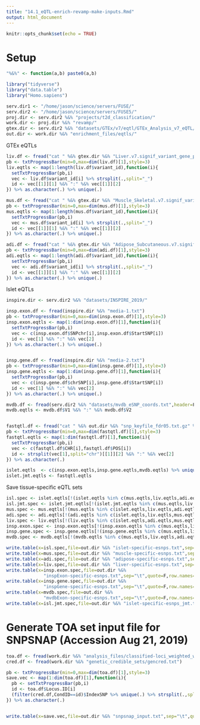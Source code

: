 ```yaml
---
title: "14.1_eQTL-enrich-revamp-make-inputs.Rmd"
output: html_document
---
```


```r
knitr::opts_chunk$set(echo = TRUE)
```

# Setup

```r

"%&%" <- function(a,b) paste0(a,b)

library("tidyverse")
library("data.table")
library("Homo.sapiens")

serv.dir1 <- "/home/jason/science/servers/FUSE/" 
serv.dir2 <- "/home/jason/science/servers/FUSE5/" 
proj.dir <- serv.dir2 %&% "projects/t2d_classification/"
work.dir <- proj.dir %&% "revamp/"
gtex.dir <- serv.dir2 %&% "datasets/GTEx/v7/eqtl/GTEx_Analysis_v7_eQTL/"
out.dir <- work.dir %&% "enrichment_files/eqtls/"

```


GTEx eQTLs

```r

liv.df <- fread("cat " %&% gtex.dir %&% "Liver.v7.signif_variant_gene_pairs.txt.gz" %&% " | zmore")
pb <- txtProgressBar(min=0,max=dim(liv.df)[1],style=3)
liv.eqtls <- map(1:length(liv.df$variant_id),function(i){
  setTxtProgressBar(pb,i)
  vec <- liv.df$variant_id[i] %>% strsplit(.,split="_")
  id <- vec[[1]][1] %&% ":" %&% vec[[1]][2]
}) %>% as.character(.) %>% unique(.)

mus.df <- fread("cat " %&% gtex.dir %&% "Muscle_Skeletal.v7.signif_variant_gene_pairs.txt.gz" %&% " | zmore")
pb <- txtProgressBar(min=0,max=dim(mus.df)[1],style=3)
mus.eqtls <- map(1:length(mus.df$variant_id),function(i){
  setTxtProgressBar(pb,i)
  vec <- mus.df$variant_id[i] %>% strsplit(.,split="_")
  id <- vec[[1]][1] %&% ":" %&% vec[[1]][2]
}) %>% as.character(.) %>% unique(.)

adi.df <- fread("cat " %&% gtex.dir %&% "Adipose_Subcutaneous.v7.signif_variant_gene_pairs.txt.gz" %&% " | zmore")
pb <- txtProgressBar(min=0,max=dim(adi.df)[1],style=3)
adi.eqtls <- map(1:length(adi.df$variant_id),function(i){
  setTxtProgressBar(pb,i)
  vec <- adi.df$variant_id[i] %>% strsplit(.,split="_")
  id <- vec[[1]][1] %&% ":" %&% vec[[1]][2]
}) %>% as.character(.) %>% unique(.)


```



Islet eQTLs


```r

inspire.dir <- serv.dir2 %&% "datasets/INSPIRE_2019/"

insp.exon.df <- fread(inspire.dir %&% "media-1.txt")
pb <- txtProgressBar(min=0,max=dim(insp.exon.df)[1],style=3)
insp.exon.eqtls <- map(1:dim(insp.exon.df)[1],function(i){
  setTxtProgressBar(pb,i)
  vec <- c(insp.exon.df$SNPchr[i],insp.exon.df$StartSNP[i])
  id <- vec[1] %&% ":" %&% vec[2]
}) %>% as.character(.) %>% unique(.)


insp.gene.df <- fread(inspire.dir %&% "media-2.txt")
pb <- txtProgressBar(min=0,max=dim(insp.gene.df)[1],style=3)
insp.gene.eqtls <- map(1:dim(insp.gene.df)[1],function(i){
  setTxtProgressBar(pb,i)
  vec <- c(insp.gene.df$chrSNP[i],insp.gene.df$StartSNP[i])
  id <- vec[1] %&% ":" %&% vec[2]
}) %>% as.character(.) %>% unique(.)

mvdb.df <- fread(serv.dir2 %&% "datasets/mvdb_eSNP_coords.txt",header=F)
mvdb.eqtls <- mvdb.df$V1 %&% ":" %&% mvdb.df$V2


fastqtl.df <- fread("cat " %&% out.dir %&% "snp_keyfile_fdr05.txt.gz" %&% " | zmore")
pb <- txtProgressBar(min=0,max=dim(fastqtl.df)[1],style=3)
fastqtl.eqtls <- map(1:dim(fastqtl.df)[1],function(i){
  setTxtProgressBar(pb,i)
  vec <- c(fastqtl.df$CHR[i],fastqtl.df$POS[i])
  id <- strsplit(vec[1],split="chr")[[1]][2] %&% ":" %&% vec[2]
}) %>% as.character(.)


```


```r

islet.eqtls  <- c(insp.exon.eqtls,insp.gene.eqtls,mvdb.eqtls) %>% unique(.)
islet.jmt.eqtls <- fastqtl.eqtls

```

Save tissue-specific eQTL sets 

```r

isl.spec <- islet.eqtls[!(islet.eqtls %in% c(mus.eqtls,liv.eqtls,adi.eqtls))]
isl.jmt.spec <- islet.jmt.eqtls[!(islet.jmt.eqtls %in% c(mus.eqtls,liv.eqtls,adi.eqtls))]
mus.spec <- mus.eqtls[!(mus.eqtls %in% c(islet.eqtls,liv.eqtls,adi.eqtls))]
adi.spec <- adi.eqtls[!(adi.eqtls %in% c(islet.eqtls,liv.eqtls,mus.eqtls))]
liv.spec <- liv.eqtls[!(liv.eqtls %in% c(islet.eqtls,adi.eqtls,mus.eqtls))]
insp.exon.spec <- insp.exon.eqtls[!(insp.exon.eqtls %in% c(mus.eqtls,liv.eqtls,adi.eqtls))]
insp.gene.spec <- insp.gene.eqtls[!(insp.gene.eqtls %in% c(mus.eqtls,liv.eqtls,adi.eqtls))]
mvdb.spec <- mvdb.eqtls[!(mvdb.eqtls %in% c(mus.eqtls,liv.eqtls,adi.eqtls))]

```


```r

write.table(x=isl.spec,file=out.dir %&% "islet-specific-esnps.txt",sep="\t",quote=F,row.names=F,col.names=F)
write.table(x=mus.spec,file=out.dir %&% "muscle-specific-esnps.txt",sep="\t",quote=F,row.names=F,col.names=F)
write.table(x=adi.spec,file=out.dir %&% "adipose-specific-esnps.txt",sep="\t",quote=F,row.names=F,col.names=F)
write.table(x=liv.spec,file=out.dir %&% "liver-specific-esnps.txt",sep="\t",quote=F,row.names=F,col.names=F)
write.table(x=insp.exon.spec,file=out.dir %&%
              "inspExon-specific-esnps.txt",sep="\t",quote=F,row.names=F,col.names=F)
write.table(x=insp.gene.spec,file=out.dir %&%
              "inspGene-specific-esnps.txt",sep="\t",quote=F,row.names=F,col.names=F)
write.table(x=mvdb.spec,file=out.dir %&%
              "mvdbExon-specific-esnps.txt",sep="\t",quote=F,row.names=F,col.names=F)
write.table(x=isl.jmt.spec,file=out.dir %&% "islet-specific-esnps_jmt.txt",sep="\t",quote=F,row.names=F,col.names=F)


```


# Generate TOA set input file for SNPSNAP  (Accession Aug 21, 2019)

```r

toa.df <- fread(work.dir %&% "analysis_files/classified-loci_weighted_with-shared.txt")
cred.df <- fread(work.dir %&% "genetic_credible_sets/gencred.txt")

pb <- txtProgressBar(min=0,max=dim(toa.df)[1],style=3)
save.vec <- map(1:dim(toa.df)[1],function(i){
  pb <- setTxtProgressBar(pb,i)
  id <- toa.df$Locus.ID[i]
  (filter(cred.df,CondID==id)$IndexSNP %>% unique(.) %>% strsplit(.,split="chr"))[[1]][2]
}) %>% as.character(.)


write.table(x=save.vec,file=out.dir %&% "snpsnap_input.txt",sep="\t",quote=F,row.names=F,col.names=F)

```


